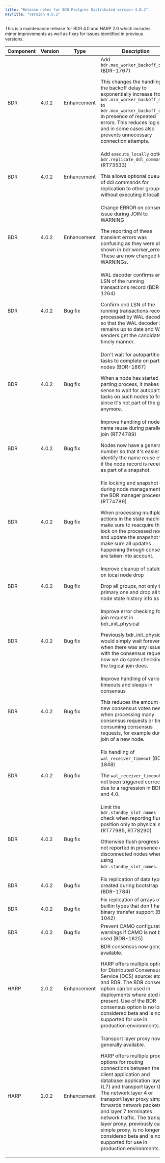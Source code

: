 ```yaml
---
title: "Release notes for EDB Postgres Distributed version 4.0.2"
navTitle: "Version 4.0.2"
---
```


This is a maintenance release for BDR 4.0 and HARP 2.0 which includes minor
improvements as well as fixes for issues identified in previous
versions.

| Component | Version |    Type     |                                                                                                                                                                                                                                      Description                                                                                                                                                                                                                                      |
| --------- | ------- | ----------- | ------------------------------------------------------------------------------------------------------------------------------------------------------------------------------------------------------------------------------------------------------------------------------------------------------------------------------------------------------------------------------------------------------------------------------------------------------------------------------------- |
| BDR       | 4.0.2   | Enhancement | Add `bdr.max_worker_backoff_delay` (BDR-1767) <p>This changes the handling of the backoff delay to exponentially increase from `bdr.min_worker_backoff_delay` to `bdr.max_worker_backoff_delay` in presence of repeated errors.  This reduces log spam and in some cases also prevents unnecessary connection attempts.</p>                                                                                                                                                           |
| BDR       | 4.0.2   | Enhancement | Add `execute_locally` option to `bdr.replicate_ddl_command()` (RT73533)<p> This allows optional queueing of ddl commands for replication to other groups without executing it locally.</p>                                                                                                                                                                                                                                                                                            |
| BDR       | 4.0.2   | Enhancement | Change ERROR on consensus issue during JOIN to WARNING<p> The reporting of these transient errors was confusing as they were also shown in bdr.worker_errors.  These are now changed to WARNINGs.</p>                                                                                                                                                                                                                                                                                 |
| BDR       | 4.0.2   | Bug fix     | WAL decoder confirms end LSN of the running transactions record (BDR-1264) <p> Confirm end LSN of the running transactions record processed by WAL decoder so that the WAL decoder slot remains up to date and WAL senders get the candidate in timely manner.</p>                                                                                                                                                                                                                    |
| BDR       | 4.0.2   | Bug fix     | Don't wait for autopartition tasks to complete on parting nodes (BDR-1867) <p> When a node has started parting process, it makes no sense to wait for autopartition tasks on such nodes to finish since it's not part of the group anymore.</p>                                                                                                                                                                                                                                       |
| BDR       | 4.0.2   | Bug fix     | Improve handling of node name reuse during parallel join (RT74789) <p>Nodes now have a generation number so that it's easier to identify the name reuse even if the node record is received as part of a snapshot.</p>                                                                                                                                                                                                                                                                |
| BDR       | 4.0.2   | Bug fix     | Fix locking and snapshot use during node management in the BDR manager process (RT74789)<p> When processing multiple actions in the state machine, make sure to reacquire the lock on the processed node and update the snapshot to make sure all updates happening through consensus are taken into account.</p>                                                                                                                                                                     |
| BDR       | 4.0.2   | Bug fix     | Improve cleanup of catalogs on local node drop<p> Drop all groups, not only the primary one and drop all the node state history info as well.</p>                                                                                                                                                                                                                                                                                                                                     |
| BDR       | 4.0.2   | Bug fix     | Improve error checking for join request in bdr_init_physical<p> Previously bdr_init_physical would simply wait forever when there was any issue with the consensus request, now we do same checking as the logical join does.</p>                                                                                                                                                                                                                                                     |
| BDR       | 4.0.2   | Bug fix     | Improve handling of various timeouts and sleeps in consensus<p>This reduces the amount of new consensus votes needed when processing many consensus requests or time consuming consensus requests, for example during join of a new node.</p>                                                                                                                                                                                                                                         |
| BDR       | 4.0.2   | Bug fix     | Fix handling of `wal_receiver_timeout` (BDR-1848)<p> The `wal_receiver_timeout` has not been triggered correctly due to a regression in BDR 3.7 and 4.0.</p>                                                                                                                                                                                                                                                                                                                          |
| BDR       | 4.0.2   | Bug fix     | Limit the `bdr.standby_slot_names` check when reporting flush position only to physical slots (RT77985, RT78290) <p> Otherwise flush progress is not reported in presence of disconnected nodes when using `bdr.standby_slot_names`.</p>                                                                                                                                                                                                                                              |
| BDR       | 4.0.2   | Bug fix     | Fix replication of data types created during bootstrap (BDR-1784)                                                                                                                                                                                                                                                                                                                                                                                                                     |
| BDR       | 4.0.2   | Bug fix     | Fix replication of arrays of builtin types that don't have binary transfer support (BDR-1042)                                                                                                                                                                                                                                                                                                                                                                                         |
| BDR       | 4.0.2   | Bug fix     | Prevent CAMO configuration warnings if CAMO is not being used (BDR-1825)                                                                                                                                                                                                                                                                                                                                                                                                              |
| HARP      | 2.0.2   | Enhancement | BDR consensus now generally available.<p>HARP offers multiple options for Distributed Consensus Service (DCS) source: etcd and BDR. The BDR consensus option can be used in deployments where etcd isn't present. Use of the BDR consensus option is no longer considered beta and is now supported for use in production environments. </p>                                                                                                                                          |
| HARP      | 2.0.2   | Enhancement | Transport layer proxy now generally available.<p> HARP offers multiple proxy options for routing connections between the client application and database: application layer (L7) and transport layer (L4). The network layer 4 or transport layer proxy simply forwards network packets, and layer 7 terminates network traffic. The transport layer proxy, previously called simple proxy, is no longer considered beta and is now supported for use in production environments.</p> |

